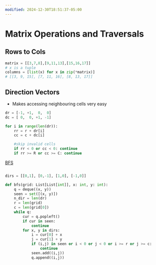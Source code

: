 ```yaml
---
modified: 2024-12-30T18:51:37-05:00
---
```

# Matrix Operations and Traversals

## Rows to Cols

```python
matrix = [[3,7,8],[9,11,13],[15,16,17]]
# x is a tuple
columns = [list(x) for x in zip(*matrix)] 
# [[3, 9, 15], [7, 11, 16], [8, 13, 17]]

```

## Direction Vectors

- Makes accessing neighbouring cells very easy

```python
dr = [-1, +1,  0,  0]
dc = [ 0,  0, +1, -1]

for i in range(len(dr)):
	rr = r + dr[i]
	cc = c + dc[i]

	#skip invalid cells
	if rr < 0 or cc < 0: continue
	if rr >= R or cc >= C: continue

```

[BFS](/Graphs/BFS.mdx)

```python

dirs = [[0,1], [0,-1], [1,0], [-1,0]]

def bfs(grid: List[List[int]], x: int, y: int):
	q = deque((x, y))
	seen = set([(x, y)])
	n_dir = len(dr)
	r = len(grid)
	c = len(grid[0])
	while q:
		cur = q.popleft()
		if cur in seen:
			continue
		for x, y in dirs:
			i = cur[0] + x
			j = cur[1] + y
			if (i,j) in seen or i < 0 or j < 0 or i >= r or j >= c:
				continue
		 	seen.add((i,j))
		 	q.append((i,j))
	

```
